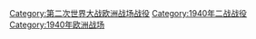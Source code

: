 [[Category:第二次世界大战欧洲战场战役|Category:第二次世界大战欧洲战场战役]]
[[Category:1940年二战战役|Category:1940年二战战役]]
[[Category:1940年欧洲战场|Category:1940年欧洲战场]]